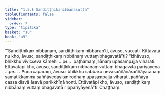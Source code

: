 ```yaml
---
title: "1.5.6 Sandiṭṭhikanibbānasutta"
tableOfContents: false
sidebar:
  order: 7
type: "tipitaka"
basket: "su"
book: "a9"
---
```



<DynamicBreadcrumb />

<Division number="47" book="a9" bookNo="17" page="246">

<Paragraph number="388" book="a9">
“‘Sandiṭṭhikaṃ nibbānaṃ, sandiṭṭhikaṃ nibbānan’ti, āvuso, vuccati. Kittāvatā nu kho, āvuso, sandiṭṭhikaṃ nibbānaṃ vuttaṃ bhagavatā”ti?
</Paragraph>

<Paragraph number="389" book="a9">
“Idhāvuso, bhikkhu vivicceva kāmehi …pe…  paṭhamaṃ jhānaṃ upasampajja viharati. Ettāvatāpi kho, āvuso, sandiṭṭhikaṃ nibbānaṃ vuttaṃ bhagavatā pariyāyena …pe… .
</Paragraph>

<Paragraph number="390" book="a9">
Puna caparaṃ, āvuso, bhikkhu sabbaso nevasaññānāsaññāyatanaṃ samatikkamma saññāvedayitanirodhaṃ upasampajja viharati, paññāya cassa disvā āsavā parikkhīṇā honti. Ettāvatāpi kho, āvuso, sandiṭṭhikaṃ nibbānaṃ vuttaṃ bhagavatā nippariyāyenā”ti.

</Paragraph>
</Division>

<Paragraph number="391" type="center" book="a9">
Chaṭṭhaṃ.
</Paragraph>